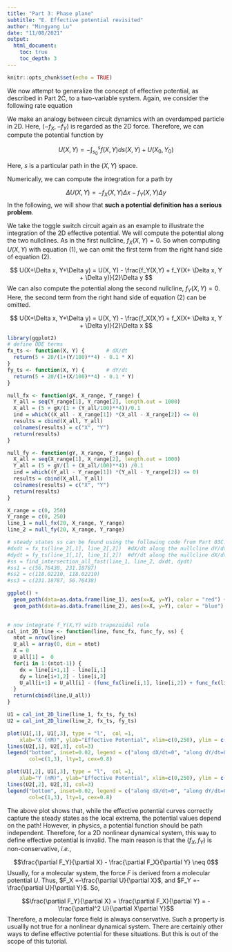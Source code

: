 ```yaml
---
title: "Part 3: Phase plane"
subtitle: "E. Effective potential revisited"
author: "Mingyang Lu"
date: "11/08/2021"
output: 
  html_document:
    toc: true
    toc_depth: 3
---
```


```r
knitr::opts_chunk$set(echo = TRUE)
```

We now attempt to generalize the concept of effective potential, as described in Part 2C, to a two-variable system. Again, we consider the following rate equation

\begin{equation}
\begin{cases} \frac{dX}{dt} = f_X(X,Y) \\
              \frac{dY}{dt} = f_Y(X,Y) \end{cases}
\end{equation}

We make an analogy between circuit dynamics with an overdamped particle in 2D. Here, $(-f_X, -f_Y)$  is regarded as the 2D force. Therefore, we can compute the potential function by

$$ U(X,Y) = -\int_{s_0}^s f(X,Y)ds(X,Y) + U(X_0, Y_0) \tag{1}$$

Here, $s$ is a particular path in the $(X, Y)$ space.

Numerically, we can  compute the integration for a path by

$$ \Delta U(X,Y) = -f_X(X, Y)\Delta x - f_Y(X, Y)\Delta y \tag {2}$$
In the following, we will show that **such a potential definition has a serious problem**.

We take the toggle switch circuit again as an example to illustrate the integration of the 2D effective potential. We will compute the potential along the two nullclines. As in the first nullcline, $f_X(X, Y) = 0$. So when computing $U(X,Y)$ with equation (1), we can omit the first term from the right hand side of equation (2). 

$$ U(X+\Delta x, Y+\Delta y) = U(X, Y) - \frac{f_Y(X,Y) + f_Y(X+ \Delta x, Y + \Delta y)}{2}\Delta y $$
We can also compute the potential along the second nullcline, $f_Y(X,Y) = 0$. Here, the second term from the right hand side of equation (2) can be omitted.

$$ U(X+\Delta x, Y+\Delta y) = U(X, Y) - \frac{f_X(X,Y) + f_X(X+ \Delta x, Y + \Delta y)}{2}\Delta x $$

``` r
library(ggplot2)
# define ODE terms
fx_ts <- function(X, Y) {       # dX/dt
  return(5 + 20/(1+(Y/100)**4) - 0.1 * X)
}
fy_ts <- function(X, Y) {       # dY/dt
  return(5 + 20/(1+(X/100)**4) - 0.1 * Y)
}

null_fx <- function(gX, X_range, Y_range) {
  Y_all = seq(Y_range[1], Y_range[2], length.out = 1000)
  X_all = (5 + gX/(1 + (Y_all/100)**4))/0.1
  ind = which((X_all - X_range[1]) *(X_all - X_range[2]) <= 0)
  results = cbind(X_all, Y_all)
  colnames(results) = c("X", "Y")
  return(results)
}

null_fy <- function(gY, X_range, Y_range) {
  X_all = seq(X_range[1], X_range[2], length.out = 1000)
  Y_all = (5 + gY/(1 + (X_all/100)**4)) /0.1 
  ind = which((Y_all - Y_range[1]) *(Y_all - Y_range[2]) <= 0)
  results = cbind(X_all, Y_all)
  colnames(results) = c("X", "Y")
  return(results)
}

X_range = c(0, 250)
Y_range = c(0, 250)
line_1 = null_fx(20, X_range, Y_range)
line_2 = null_fy(20, X_range, Y_range)

# steady states ss can be found using the following code from Part 03C. The three steady states are provided directly. Readers can try to obtain these steady states. 
#dxdt = fx_ts(line_2[,1], line_2[,2])  #dX/dt along the nullcline dY/dt = 0
#dydt = fy_ts(line_1[,1], line_1[,2])  #dY/dt along the nullcline dX/dt = 0
#ss = find_intersection_all_fast(line_1, line_2, dxdt, dydt)
#ss1 = c(56.76438, 231.18787)
#ss2 = c(118.02210, 118.02210)
#ss3 = c(231.18787, 56.76438)

ggplot() +
  geom_path(data=as.data.frame(line_1), aes(x=X, y=Y), color = "red") +
  geom_path(data=as.data.frame(line_2), aes(x=X, y=Y), color = "blue") 
    
```

``` r
# now integrate f_Y(X,Y) with trapezoidal rule
cal_int_2D_line <- function(line, func_fx, func_fy, ss) {
  ntot = nrow(line) 
  U_all = array(0, dim = ntot)
  X = 0
  U_all[1] =  0
  for(i in 1:(ntot-1)) {
    dx = line[i+1,1] - line[i,1]
    dy = line[i+1,2] - line[i,2]
    U_all[i+1] = U_all[i] - (func_fx(line[i,1], line[i,2]) + func_fx(line[i+1,1], line[i+1, 2]))/2*dx - (func_fy(line[i,1], line[i,2]) + func_fy(line[i+1,1], line[i+1, 2]))/2*dy
  }
  return(cbind(line,U_all))
}

U1 = cal_int_2D_line(line_1, fx_ts, fy_ts)
U2 = cal_int_2D_line(line_2, fx_ts, fy_ts)

plot(U1[,1], U1[,3], type = "l",  col =1,
    xlab="X (nM)", ylab="Effective Potential", xlim=c(0,250), ylim = c(-500,100))
lines(U2[,1], U2[,3], col=3)
legend("bottom", inset=0.02, legend = c("along dX/dt=0", "along dY/dt=0"),
       col=c(1,3), lty=1, cex=0.8)

plot(U1[,2], U1[,3], type = "l",  col =1,
    xlab="Y (nM)", ylab="Effective Potential", xlim=c(0,250), ylim = c(-500,100))
lines(U2[,2], U2[,3], col=3)
legend("bottom", inset=0.02, legend = c("along dX/dt=0", "along dY/dt=0"),
       col=c(1,3), lty=1, cex=0.8)
```

The above plot shows that, while the effective potential curves correctly capture the steady states as the local extrema, the potential values depend on the path! However, in physics, a potential function should be path independent. Therefore, for a 2D nonlinear dynamical system, this way to define effective potential is invalid. The main reason is that the $(f_X, f_Y)$ is  non-conservative, *i.e.*,

$$\frac{\partial F_Y}{\partial X} - \frac{\partial F_X}{\partial Y} \neq 0$$
Usually, for a molecular system, the force $F$ is derived from a molecular potential $U$. Thus, $F_X =-\frac{\partial U}{\partial X}$, and $F_Y =-\frac{\partial U}{\partial Y}$. So,

$$\frac{\partial F_Y}{\partial X} = \frac{\partial F_X}{\partial Y} = - \frac{\partial^2 U}{\partial X\partial Y}$$
Therefore, a molecular force field is always conservative. Such a property is usuallly not true for a nonlinear dynamical system. There are certainly other ways to define effective potential for these situations. But this is out of the scope of this tutorial. 
